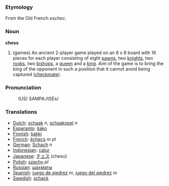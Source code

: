 ===Etymology===

From the Old French ''eschec''.

===Noun===

'''chess'''
# (games) An ancient 2-player game played on an 8 x 8 board with 16 pieces for each player consisting of eight [[pawn]]s, two [[knight]]s, two [[rook]]s, two [[bishop]]s, a [[queen]] and a [[king]]. Aim of the game is to bring the king of the opponent in such a position that it cannot avoid being captured ([[checkmate]]).

===Pronunciation===
:(US) SAMPA:/tSEs/

===Translations===
*[[Dutch]]: [[schaak]] ''n'', [[schaakspel]] ''n''
*[[Esperanto]]: [[ŝako]]
*[[Finnish]]: [[šakki]]
*[[French]]: [[échecs]] ''m pl''
*[[German]]: [[Schach]] ''n''
*[[Indonesian]]: [[catur]]
*[[Japanese]]: [[チェス]] (chesu)
*[[Polish]]: [[szachy]] ''pl''
*[[Russian]]: [[шахматы]]
*[[Spanish]]: [[juego de ajedrez]] ''m'', [[juego del ajedrez]] ''m''
*[[Swedish]]: [[schack]]